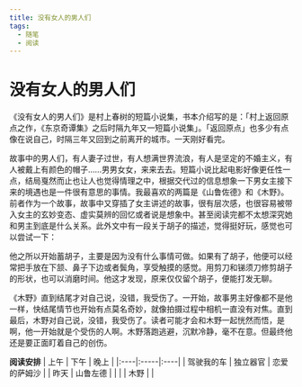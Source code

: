 ```yaml
---
title: 没有女人的男人们
tags:
  - 随笔
  - 阅读
---
```


# 没有女人的男人们

《没有女人的男人们》是村上春树的短篇小说集，书本介绍写的是：「村上返回原点之作，《东京奇谭集》之后时隔九年又一短篇小说集」。「返回原点」也多少有点像在说自己，时隔三年又回到之前离开的城市。一天刚好看完。

故事中的男人们，有人妻子过世，有人想满世界流浪，有人是坚定的不婚主义，有人被戴上有颜色的帽子……男男女女，来来去去。短篇小说比起电影好像更任性一点，结局戛然而止也让人也觉得情理之中，根据交代过的信息想象一下男女主接下来的境遇也是一件很有意思的事情。我最喜欢的两篇是《山鲁佐德》和《木野》。前者作为一个故事，故事中又穿插了女主讲述的故事，很有层次感，也很容易被带入女主的玄妙变态、虚实莫辨的回忆或者说是想象中。甚至阅读完都不太想深究她和男主到底是什么关系。此外文中有一段关于胡子的描述，觉得挺好玩，感觉也可以尝试一下：

他之所以开始蓄胡子，主要是因为没有什么事情可做。如果有了胡子，他便可以经常把手放在下颔、鼻子下边或者鬓角，享受触摸的感觉。用剪刀和锑须刀修剪胡子的形状，也可以消磨时间。他这才发现，原来仅仅留个胡子，便能打发无聊。

《木野》直到结尾才对自己说，没错，我受伤了。一开始，故事男主好像都不是他一样，快结尾情节也开始有点莫名奇妙，就像拍摄过程中相机一直没有对焦。直到最后，木野对自己说，没错，我受伤了。读者可能才会和木野一起恍然而悟，是啊，他一开始就是个受伤的人啊。木野落跑逃避，沉默冷静，毫不在意。但最终他还是要正面盯着自己的创伤。

**阅读安排**
| 上午 | 下午 | 晚上 |
|:----|:-----|:----|
| 驾驶我的车 | 独立器官 | 恋爱的萨姆沙 |
| 昨天 | 山鲁左德 | |
| | 木野 |  |

